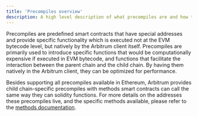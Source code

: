 ```yaml
---
title: 'Precompiles overview'
description: A high level description of what precompiles are and how they work
---
```


Precompiles are predefined smart contracts that have special addresses and provide specific functionality which is executed not at the EVM bytecode level, but natively by the Arbitrum client itself. Precompiles are primarily used to introduce specific functions that would be computationally expensive if executed in EVM bytecode, and functions that facilitate the interaction between the parent chain and the child chain. By having them natively in the Arbitrum client, they can be optimized for performance.

Besides supporting all precompiles available in Ethereum, Arbitrum provides child chain-specific precompiles with methods smart contracts can call the same way they can solidity functions. For more details on the addresses these precompiles live, and the specific methods available, please refer to the [methods documentation](/docs/build-decentralized-apps/precompiles/02-reference).
